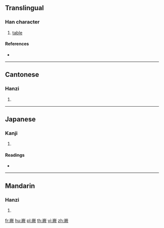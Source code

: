 ==Translingual==

===Han character===
{{Han char|rn=46|rad=山|as=12|sn=15|four=22282|canj=UMTO}}

# [[table]]

====References====
* {{Han ref|kx=0320.090|dkj=08490|dj=0620.140|hdz=10797.050|uh=5DA1|ud=23969|bh=E56B|bd=58731}}

----

==Cantonese==

===Hanzi===
{{yue-hanzi|jyut=[[gwai3]], [[kyut3]]|y=gwai3, kyut3}}

# {{defn|lang=yue|sort=山12}}

----

==Japanese==

===Kanji===
{{ja-kanji|grade=|rs=山12}}

# {{defn|lang=ja|sort=山12}}

====Readings====
* {{ja-readings|on=[[けい]] (kei), [[け]] (ke), [[けつ]] (ketsu), [[かち]] (kachi)|kun=}}

----

==Mandarin==

===Hanzi===
{{cmn-hanzi|pin=[[guì]] ([[gui4]]), [[niè]] ([[nie4]])|wg=kuei<sup>4</sup>, nieh<sup>4</sup>}}

# {{defn|lang=cmn|sort=山12}}

[[fr:嶡]]
[[hu:嶡]]
[[pl:嶡]]
[[th:嶡]]
[[vi:嶡]]
[[zh:嶡]]